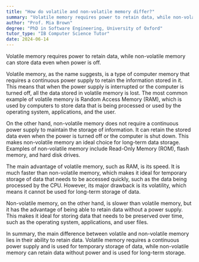 ```yaml
---
title: "How do volatile and non-volatile memory differ?"
summary: "Volatile memory requires power to retain data, while non-volatile memory can store data even when power is off."
author: "Prof. Mia Brown"
degree: "PhD in Software Engineering, University of Oxford"
tutor_type: "IB Computer Science Tutor"
date: 2024-06-14
---
```


Volatile memory requires power to retain data, while non-volatile memory can store data even when power is off.

Volatile memory, as the name suggests, is a type of computer memory that requires a continuous power supply to retain the information stored in it. This means that when the power supply is interrupted or the computer is turned off, all the data stored in volatile memory is lost. The most common example of volatile memory is Random Access Memory (RAM), which is used by computers to store data that is being processed or used by the operating system, applications, and the user.

On the other hand, non-volatile memory does not require a continuous power supply to maintain the storage of information. It can retain the stored data even when the power is turned off or the computer is shut down. This makes non-volatile memory an ideal choice for long-term data storage. Examples of non-volatile memory include Read-Only Memory (ROM), flash memory, and hard disk drives.

The main advantage of volatile memory, such as RAM, is its speed. It is much faster than non-volatile memory, which makes it ideal for temporary storage of data that needs to be accessed quickly, such as the data being processed by the CPU. However, its major drawback is its volatility, which means it cannot be used for long-term storage of data.

Non-volatile memory, on the other hand, is slower than volatile memory, but it has the advantage of being able to retain data without a power supply. This makes it ideal for storing data that needs to be preserved over time, such as the operating system, applications, and user files.

In summary, the main difference between volatile and non-volatile memory lies in their ability to retain data. Volatile memory requires a continuous power supply and is used for temporary storage of data, while non-volatile memory can retain data without power and is used for long-term storage.
    